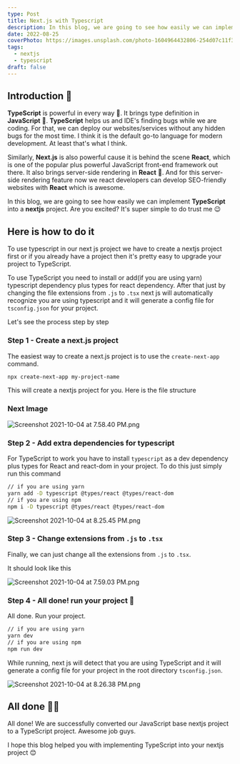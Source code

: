 ```yaml
---
type: Post
title: Next.js with Typescript
description: In this blog, we are going to see how easily we can implement TypeScript into a nextjs project. Are you excited? It's super simple to do trust me 😉.
date: 2022-08-25
coverPhoto: https://images.unsplash.com/photo-1604964432806-254d07c11f32?ixlib=rb-1.2.1&ixid=MnwxMjA3fDB8MHxwaG90by1wYWdlfHx8fGVufDB8fHx8&auto=format&fit=crop&w=1480&q=80
tags:
  - nextjs
  - typescript
draft: false
---
```


## Introduction 🥸

**TypeScript** is powerful in every way 👀. It brings type definition in **JavaScript** 🤯. **TypeScript** helps us and IDE's finding bugs while we are coding. For that, we can deploy our websites/services without any hidden bugs for the most time. I think it is the default go-to language for modern development. At least that's what I think.

Similarly, **Next.js** is also powerful cause it is behind the scene **React**, which is one of the popular plus powerful JavaScript front-end framework out there. It also brings server-side rendering in **React** 🤯. And for this server-side rendering feature now we react developers can develop SEO-friendly websites with **React** which is awesome.

In this blog, we are going to see how easily we can implement **TypeScript** into a **nextjs** project. Are you excited? It's super simple to do trust me 😉

## Here is how to do it

To use typescript in our next js project we have to create a nextjs project first or if you already have a project then it's pretty easy to upgrade your project to TypeScript.

To use TypeScript you need to install or add(if you are using yarn) typescript dependency plus types for react dependency. After that just by changing the file extensions from `.js` to `.tsx` next js will automatically recognize you are using typescript and it will generate a config file for `tsconfig.json` for your project.

Let's see the process step by step

### Step 1 - Create a next.js project

The easiest way to create a next.js project is to use the `create-next-app` command.

```bash
npx create-next-app my-project-name
```

This will create a nextjs project for you. Here is the file structure

### Next Image

<Image
  src="https://cdn.hashnode.com/res/hashnode/image/upload/v1633357391580/3PvfbUgdS.png"
  priority
  width={672}
  height={438}
  alt="Screenshot 2021-10-04 at 7.58.40 PM.png"
/>

### Step 2 - Add extra dependencies for typescript

For TypeScript to work you have to install `typescript` as a dev dependency plus types for React and react-dom in your project. To do this just simply run this command

```bash
// if you are using yarn
yarn add -D typescript @types/react @types/react-dom
// if you are using npm
npm i -D typescript @types/react @types/react-dom
```

<Image
  src="https://cdn.hashnode.com/res/hashnode/image/upload/v1633357391580/3PvfbUgdS.png"
  priority
  width={672}
  height={438}
  alt="Screenshot 2021-10-04 at 8.25.45 PM.png"
/>

### Step 3 - Change extensions from `.js` to `.tsx`

Finally, we can just change all the extensions from `.js` to `.tsx`.

It should look like this

<Image
  src="https://cdn.hashnode.com/res/hashnode/image/upload/v1633357422916/cn7YzDids.png"
  priority
  width={672}
  height={438}
  alt="Screenshot 2021-10-04 at 7.59.03 PM.png"
/>

### Step 4 - All done! run your project 🎉

All done. Run your project.

```bash
// if you are using yarn
yarn dev
// if you are using npm
npm run dev
```

While running, next js will detect that you are using TypeScript and it will generate a config file for your project in the root directory `tsconfig.json`.

<Image
  src="https://cdn.hashnode.com/res/hashnode/image/upload/v1633357616813/iadGNIa3t.png"
  priority
  width={672}
  height={438}
  alt="Screenshot 2021-10-04 at 8.26.38 PM.png"
/>

## All done 🥳🎉

All done! We are successfully converted our JavaScript base nextjs project to a TypeScript project. Awesome job guys.

I hope this blog helped you with implementing TypeScript into your nextjs project 😊
